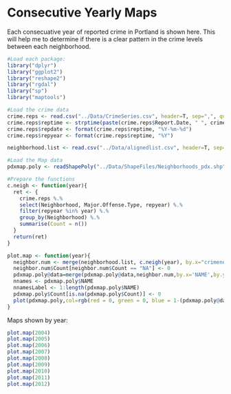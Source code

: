 Consecutive Yearly Maps
========================================================

Each consecuative year of reported crime in Portland is shown here. This will help me to determine if there is a clear pattern in the crime levels between each neighborhood.

```r
#Load each package:
library("dplyr")
library("ggplot2")
library("reshape2")
library("rgdal")
library("sp")
library("maptools")

#Load the crime data
crime.reps <- read.csv("../Data/CrimeSeries.csv", header=T, sep=",", quote="\"", as.is=T)
crime.reps$reptime <- strptime(paste(crime.reps$Report.Date, " ", crime.reps$Report.Time, sep=""), "%m/%d/%Y %H:%M:%S")
crime.reps$repdate <- format(crime.reps$reptime, "%Y-%m-%d")
crime.reps$repyear <- format(crime.reps$reptime, "%Y")

neighborhood.list <- read.csv("../Data/alignedlist.csv", header=T, sep="\t", quote="\"", as.is=T)

#Load the Map data
pdxmap.poly <- readShapePoly("../Data/ShapeFiles/Neighborhoods_pdx.shp")

#Prepare the functions
c.neigh <- function(year){
  ret <- {
    crime.reps %.%
    select(Neighborhood, Major.Offense.Type, repyear) %.%
    filter(repyear %in% year) %.%
    group_by(Neighborhood) %.%
    summarise(Count = n())
  }
  return(ret)
}

plot.map <- function(year){
  neighbor.num <- merge(neighborhood.list, c.neigh(year), by.x="crimeneighbor", by.y="Neighborhood", incomparables="0")
  neighbor.num$Count[neighbor.num$Count == "NA"] <- 0
  pdxmap.poly@data=merge(pdxmap.poly@data,neighbor.num,by.x='NAME',by.y='mapneighbor', all.x=T, sort=F)
  nnames <- pdxmap.poly$NAME
  nnamesLabel <- 1:length(pdxmap.poly$NAME)
  pdxmap.poly$Count[is.na(pdxmap.poly$Count)] <- 0
  plot(pdxmap.poly,col=rgb(red = 0, green = 0, blue = 1-(pdxmap.poly@data$Count/max(pdxmap.poly@data$Count)), alpha=pdxmap.poly@data$Count/max(pdxmap.poly@data$Count)))
}
```

Maps shown by year:

```r
plot.map(2004)
plot.map(2005)
plot.map(2006)
plot.map(2007)
plot.map(2008)
plot.map(2009)
plot.map(2010)
plot.map(2011)
plot.map(2012)
```

